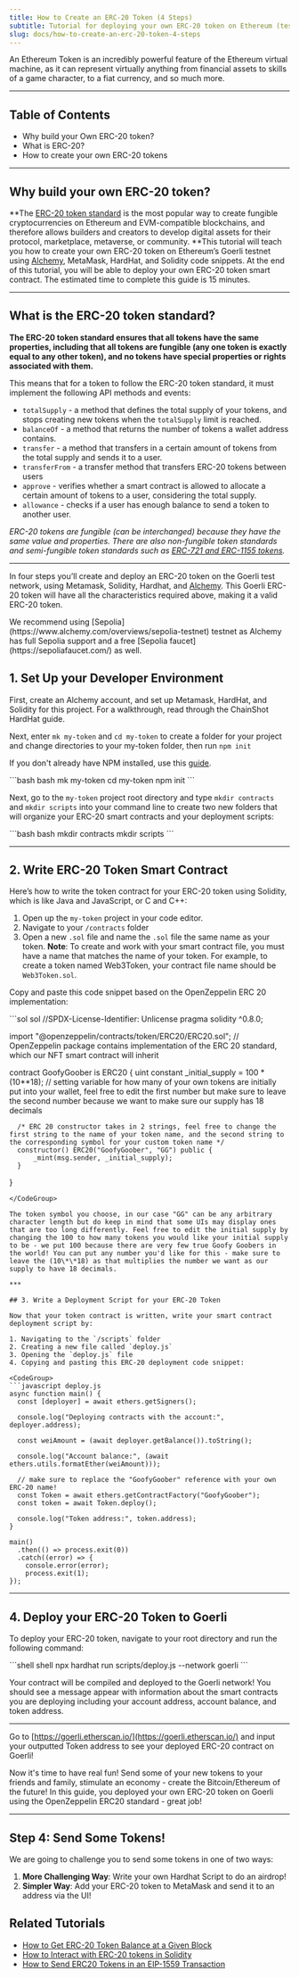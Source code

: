 ```yaml
---
title: How to Create an ERC-20 Token (4 Steps)
subtitle: Tutorial for deploying your own ERC-20 token on Ethereum (testnet) in 4 steps.
slug: docs/how-to-create-an-erc-20-token-4-steps
---
```



An Ethereum Token is an incredibly powerful feature of the Ethereum virtual machine, as it can represent virtually anything from financial assets to skills of a game character, to a fiat currency, and so much more.

***

## Table of Contents

* Why build your Own ERC-20 token?
* What is ERC-20?
* How to create your own ERC-20 tokens

***

## Why build your own ERC-20 token?

**The [ERC-20 token standard](https://ethereum.org/en/developers/docs/standards/tokens/erc-20/) is the most popular way to create fungible cryptocurrencies on Ethereum and EVM-compatible blockchains, and therefore allows builders and creators to develop digital assets for their protocol, marketplace, metaverse, or community. **This tutorial will teach you how to create your own ERC-20 token on Ethereum’s Goerli testnet using [Alchemy](https://alchemy.com/?a=c4a776f6dc), MetaMask, HardHat, and Solidity code snippets. At the end of this tutorial, you will be able to deploy your own ERC-20 token smart contract. The estimated time to complete this guide is 15 minutes.

***

## What is the ERC-20 token standard?

**The ERC-20 token standard ensures that all tokens have the same properties, including that all tokens are fungible (any one token is exactly equal to any other token), and no tokens have special properties or rights associated with them.**

This means that for a token to follow the ERC-20 token standard, it must implement the following API methods and events:

* `totalSupply` - a method that defines the total supply of your tokens, and stops creating new tokens when the `totalSupply` limit is reached.
* `balanceOf` - a method that returns the number of tokens a wallet address contains.
* `transfer` - a method that transfers in a certain amount of tokens from the total supply and sends it to a user.
* `transferFrom` - a transfer method that transfers ERC-20 tokens between users
* `approve` - verifies whether a smart contract is allowed to allocate a certain amount of tokens to a user, considering the total supply.
* `allowance` - checks if a user has enough balance to send a token to another user.

*ERC-20 tokens are fungible (can be interchanged) because they have the same value and properties. There are also non-fungible token standards and semi-fungible token standards such as [ERC-721 and ERC-1155 tokens](https://www.alchemy.com/blog/comparing-erc-721-to-erc-1155).*

***


In four steps you’ll create and deploy an ERC-20 token on the Goerli test network, using Metamask, Solidity, Hardhat, and [Alchemy](https://alchemy.com/?a=c4a776f6dc). This Goerli ERC-20 token will have all the characteristics required above, making it a valid ERC-20 token.

<Warning title = "Choosing a testnet">
  We recommend using [Sepolia](https://www.alchemy.com/overviews/sepolia-testnet) testnet as Alchemy has full Sepolia support and a free [Sepolia faucet](https://sepoliafaucet.com/) as well.
</Warning>

## 1. Set Up your Developer Environment

First, create an Alchemy account, and set up Metamask, HardHat, and Solidity for this project. For a walkthrough, read through the ChainShot HardHat guide.

Next, enter `mk my-token` and `cd my-token` to create a folder for your project and change directories to your my-token folder, then run `npm init`

If you don't already have NPM installed, use this [guide](https://docs.npmjs.com/downloading-and-installing-node-js-and-npm).

<CodeGroup>
  ```bash bash
  mk my-token
  cd my-token
  npm init
  ```
</CodeGroup>

Next, go to the `my-token` project root directory and type `mkdir contracts` and `mkdir scripts` into your command line to create two new folders that will organize your ERC-20 smart contracts and your deployment scripts:

<CodeGroup>
  ```bash bash
  mkdir contracts
  mkdir scripts
  ```
</CodeGroup>

***

## 2. Write ERC-20 Token Smart Contract

Here’s how to write the token contract for your ERC-20 token using Solidity, which is like Java and JavaScript, or C and C++:

1. Open up the `my-token` project in your code editor.
2. Navigate to your `/contracts` folder
3. Open a new `.sol` file and name the `.sol` file the same name as your token. **Note**: To create and work with your smart contract file, you must have a name that matches the name of your token. For example, to create a token named Web3Token, your contract file name should be `Web3Token.sol`.

Copy and paste this code snippet based on the OpenZeppelin ERC 20 implementation:

<CodeGroup>
  ```sol sol
  //SPDX-License-Identifier: Unlicense
  pragma solidity ^0.8.0;

  import "@openzeppelin/contracts/token/ERC20/ERC20.sol";  // OpenZeppelin package contains implementation of the ERC 20 standard, which our NFT smart contract will inherit

  contract GoofyGoober is ERC20 {
      uint constant _initial_supply = 100 * (10**18);  // setting variable for how many of your own tokens are initially put into your wallet, feel free to edit the first number but make sure to leave the second number because we want to make sure our supply has 18 decimals

      /* ERC 20 constructor takes in 2 strings, feel free to change the first string to the name of your token name, and the second string to the corresponding symbol for your custom token name */
      constructor() ERC20("GoofyGoober", "GG") public {
          _mint(msg.sender, _initial_supply);
      }
  }
  ```
</CodeGroup>

The token symbol you choose, in our case "GG" can be any arbitrary character length but do keep in mind that some UIs may display ones that are too long differently. Feel free to edit the initial supply by changing the 100 to how many tokens you would like your initial supply to be - we put 100 because there are very few true Goofy Goobers in the world! You can put any number you'd like for this - make sure to leave the (10\*\*18) as that multiplies the number we want as our supply to have 18 decimals.

***

## 3. Write a Deployment Script for your ERC-20 Token

Now that your token contract is written, write your smart contract deployment script by:

1. Navigating to the `/scripts` folder
2. Creating a new file called `deploy.js`
3. Opening the `deploy.js` file
4. Copying and pasting this ERC-20 deployment code snippet:

<CodeGroup>
  ```javascript deploy.js
  async function main() {
    const [deployer] = await ethers.getSigners();

    console.log("Deploying contracts with the account:", deployer.address);

    const weiAmount = (await deployer.getBalance()).toString();
    
    console.log("Account balance:", (await ethers.utils.formatEther(weiAmount)));

    // make sure to replace the "GoofyGoober" reference with your own ERC-20 name!
    const Token = await ethers.getContractFactory("GoofyGoober");
    const token = await Token.deploy();

    console.log("Token address:", token.address);
  }

  main()
    .then(() => process.exit(0))
    .catch((error) => {
      console.error(error);
      process.exit(1);
  });
  ```
</CodeGroup>

***

## 4. Deploy your ERC-20 Token to Goerli

To deploy your ERC-20 token, navigate to your root directory and run the following command:

<CodeGroup>
  ```shell shell
  npx hardhat run scripts/deploy.js --network goerli
  ```
</CodeGroup>

Your contract will be compiled and deployed to the Goerli network! You should see a message appear with information about the smart contracts you are deploying including your account address, account balance, and token address.

***

Go to [https://goerli.etherscan.io/](https://goerli.etherscan.io/) and input your outputted Token address to see your deployed ERC-20 contract on Goerli!

Now it's time to have real fun! Send some of your new tokens to your friends and family, stimulate an economy - create the Bitcoin/Ethereum of the future! In this guide, you deployed your own ERC-20 token on Goerli using the OpenZeppelin ERC20 standard - great job!

***

## Step 4: Send Some Tokens!

We are going to challenge you to send some tokens in one of two ways:

1. **More Challenging Way**: Write your own Hardhat Script to do an airdrop!
2. **Simpler Way**: Add your ERC-20 token to MetaMask and send it to an address via the UI!

## Related Tutorials

* [How to Get ERC-20 Token Balance at a Given Block](/docs/how-to-get-erc-20-token-balance-at-a-given-block)
* [How to Interact with ERC-20 tokens in Solidity](/docs/how-to-interact-with-erc-20-tokens-in-solidity)
* [How to Send ERC20 Tokens in an EIP-1559 Transaction](/docs/how-to-send-erc20-tokens-in-an-eip-1559-transaction)
